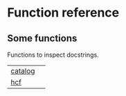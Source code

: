 # Function reference

## Some functions

Functions to inspect docstrings.

| | |
| --- | --- |
| [catalog](catalog.qmd#hushh.catalog) |  |
| [hcf](hcf.qmd#hushh.hcf) |  |